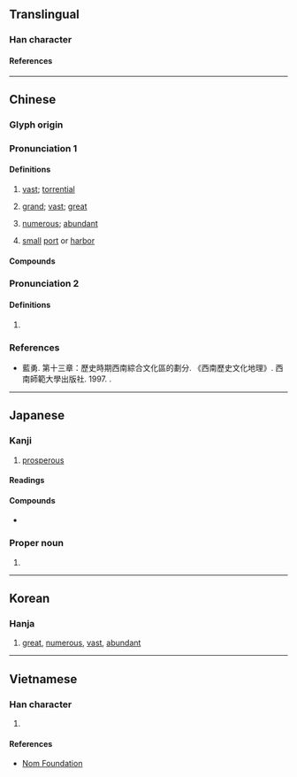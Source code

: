 {{also|澔|活|话|㓉}}
{{character info}}
{{character info|0x2F903}}
==Translingual==

===Han character===
{{Han char|rn=85|rad=水|as=07|sn=10|four=34161|canj=EHGR|ids=⿰氵告}}

====References====
{{Han ref|kx=0624.150|dkj=17479|dj=1022.020|hdz=31626.010|uh=6D69}}
{{Han ref|uh=2F903}}

----

==Chinese==
{{zh-forms}}

===Glyph origin===
{{Han etym}}
{{Han compound|水|告|ls=psc|c1=s|c2=p|t1=water}}

===Pronunciation 1===
{{zh-pron
|m=hào
|c=hou6
|c-t=hau4
|h=pfs=hâu;gd=hau1
|md=hô̤
|mn=qz:hōⁿ/tw,xm,zz:hō/qz:hāu
|mn_note=hōⁿ/hō - literary; hāu - vernacular
|mn-t=hao1
|w=3hhau
|mc=1
|oc=1,1
|cat=a
}}

====Definitions====
{{zh-hanzi}}

# {{lb|zh|of water}} [[vast]]; [[torrential]]
# [[grand]]; [[vast]]; [[great]]
#: {{zh-x|浩劫|catastrophe}}
#: {{zh-x|浩氣|noble spirit}}
# [[numerous]]; [[abundant]]
# {{lb|zh|obsolete|Sichuanese}} [[small]] [[port]] or [[harbor]]

====Compounds====
{{zh-der|人煙浩穰|包浩斯|卷帙浩繁|工程浩大|徐浩|殷浩|殷浩書空|汪洋浩博|浩劫|浩博|浩壤|浩大|浩如煙海|浩歌|浩嘆|浩氣|浩氣長存|浩汗|浩浩|浩浩湯湯|浩浩蕩蕩|浩渺|浩漫|浩瀚|浩然|浩然之氣|浩然巾|浩然正氣|浩穰|浩繁|浩茫|浩蕩|浩飲|滂浩|煙波浩渺|聲勢浩大|荊浩|食指浩繁|浩罕}}

===Pronunciation 2===
{{zh-pron
|m=gé
|mc=2
|oc=n,2
|cat=
}}

====Definitions====
{{zh-hanzi}}

# {{zh-only|浩亹}}

===References===
* 藍勇. 第十三章：歷史時期西南綜合文化區的劃分. 《西南歷史文化地理》. 西南師範大學出版社. 1997. {{ISBN|7-5621-1603-2}}.

----

==Japanese==
{{ja-kanji forms|&#x2F903;|c=y}}

===Kanji===
{{ja-kanji|grade=|kyu=&#x2F903;|rs=水07}}

# [[prosperous]]

====Readings====
{{ja-readings
|goon=ごう<がう
|kanon=こう<かう
|kun=ひろ-い, おお-き.い
}}

====Compounds====
* {{ja-r|浩幸|^ひろゆき}}

===Proper noun===
{{ja-pos|proper|ひろし}}

# {{given name|ja|male|sort=ひろし}}

----

==Korean==

===Hanja===
{{ko-hanja|호}}

# [[great]], [[numerous]], [[vast]], [[abundant]]

----

==Vietnamese==

===Han character===
{{vi-readings|rs=水07|reading=hạo}}

# {{rfdef|vi|sort=水07}}

====References====
* [http://nomfoundation.org/common/nom_details.php?codepoint=6d69 Nom Foundation]